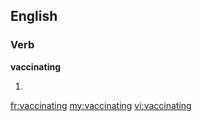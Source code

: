 
==English==

===Verb===
'''vaccinating'''

# {{present participle of|vaccinate}}

[[fr:vaccinating]]
[[my:vaccinating]]
[[vi:vaccinating]]